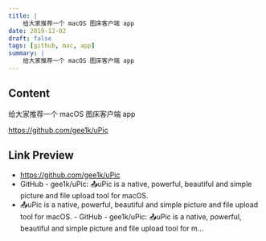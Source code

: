 ```yaml
---
title: |
    给大家推荐一个 macOS 图床客户端 app 
date: 2019-12-02
draft: false
tags: [github, mac, app]
summary: |
    给大家推荐一个 macOS 图床客户端 app 
---
```


## Content

给大家推荐一个 macOS 图床客户端 app 

https://github.com/gee1k/uPic

## Link Preview

- https://github.com/gee1k/uPic
- GitHub - gee1k/uPic: 📤uPic is a native, powerful, beautiful and simple picture and file upload tool for macOS.
- 📤uPic is a native, powerful, beautiful and simple picture and file upload tool for macOS. - GitHub - gee1k/uPic: 📤uPic is a native, powerful, beautiful and simple picture and file upload tool for m...
